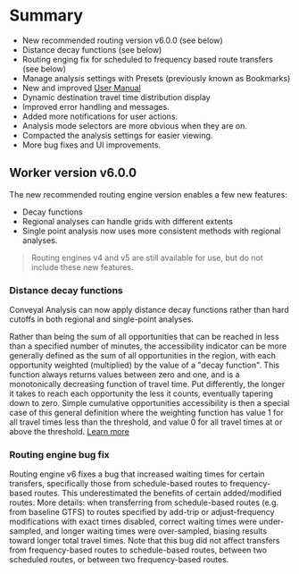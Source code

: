 # Summary

- New recommended routing version v6.0.0 (see below)
- Distance decay functions (see below)
- Routing enging fix for scheduled to frequency based route transfers (see below)
- Manage analysis settings with Presets (previously known as Bookmarks)
- New and improved [User Manual](https://docs.conveyal.com)
- Dynamic destination travel time distribution display
- Improved error handling and messages.
- Added more notifications for user actions.
- Analysis mode selectors are more obvious when they are on.
- Compacted the analysis settings for easier viewing.
- More bug fixes and UI improvements.

## Worker version v6.0.0

The new recommended routing engine version enables a few new features:

- Decay functions
- Regional analyses can handle grids with different extents
- Single point analysis now uses more consistent methods with regional analyses.

> Routing engines v4 and v5 are still available for use, but do not include these new features.

### Distance decay functions

Conveyal Analysis can now apply distance decay functions rather than hard cutoffs in both regional and single-point analyses.

Rather than being the sum of all opportunities that can be reached in less than a specified number of minutes, the accessibility indicator can be more generally defined as the sum of all opportunities in the region, with each opportunity weighted (multiplied) by the value of a "decay function". This function always returns values between zero and one, and is a monotonically decreasing function of travel time. Put differently, the longer it takes to reach each opportunity the less it counts, eventually tapering down to zero. Simple cumulative opportunities accessibility is then a special case of this general definition where the weighting function has value 1 for all travel times less than the threshold, and value 0 for all travel times at or above the threshold. [Learn more](https://docs.conveyal.com/learn-more/decay-functions)

### Routing engine bug fix

Routing engine v6 fixes a bug that increased waiting times for certain transfers, specifically those from schedule-based routes to frequency-based routes. This underestimated the benefits of certain added/modified routes. More details: when transferring from schedule-based routes (e.g. from baseline GTFS) to routes specified by add-trip or adjust-frequency modifications with exact times disabled, correct waiting times were under-sampled, and longer waiting times were over-sampled, biasing results toward longer total travel times. Note that this bug did not affect transfers from frequency-based routes to schedule-based routes, between two scheduled routes, or between two frequency-based routes.
